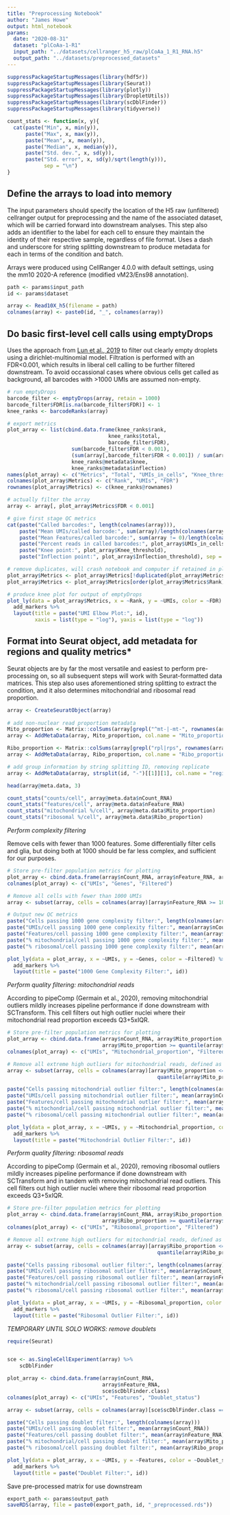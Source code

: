 ```yaml
---
title: "Preprocessing Notebook"
author: "James Howe"
output: html_notebook
params:
  date: "2020-08-31"
  dataset: "plCoAa-1-R1"
  input_path: "../datasets/cellranger_h5_raw/plCoAa_1_R1_RNA.h5"
  output_path: "../datasets/preprocessed_datasets"
---
```


```r
suppressPackageStartupMessages(library(hdf5r))
suppressPackageStartupMessages(library(Seurat))
suppressPackageStartupMessages(library(plotly))
suppressPackageStartupMessages(library(DropletUtils))
suppressPackageStartupMessages(library(scDblFinder))
suppressPackageStartupMessages(library(tidyverse))

count_stats <- function(x, y){
  cat(paste("Min", x, min(y)),
      paste("Max", x, max(y)),
      paste("Mean", x, mean(y)),
      paste("Median", x, median(y)),
      paste("Std. dev.", x, sd(y)),
      paste("Std. error", x, sd(y)/sqrt(length(y))), 
            sep = "\n")
}
```

## Define the arrays to load into memory

The input parameters should specify the location of the H5 raw (unfiltered) cellranger output for preprocessing and the name of the associated dataset, which will be carried forward into downstream analyses. This step also adds an identifier to the label for each cell to ensure they maintain the identity of their respective sample, regardless of file format. Uses a dash and underscore for string splitting downstream to produce metadata for each in terms of the condition and batch.

Arrays were produced using CellRanger 4.0.0 with default settings, using the mm10 2020-A reference (modified vM23/Ens98 annotation). 

```r
path <- params$input_path
id <- params$dataset

array <- Read10X_h5(filename = path)
colnames(array) <- paste0(id, "_", colnames(array))
```

## Do basic first-level cell calls using emptyDrops

Uses the approach from [Lun et al., 2019](https://genomebiology.biomedcentral.com/articles/10.1186/s13059-019-1662-y) to filter out clearly empty droplets using a dirichlet-multinomial model. Filtration is performed with an FDR<0.001, which results in liberal cell calling to be further filtered downstream. To avoid occassional cases where obvious cells get called as background, all barcodes with >1000 UMIs are assumed non-empty. 

```r
# run emptyDrops
barcode_filter <- emptyDrops(array, retain = 1000)
barcode_filter$FDR[is.na(barcode_filter$FDR)] <- 1
knee_ranks <- barcodeRanks(array)

# export metrics
plot_array <- list(cbind.data.frame(knee_ranks$rank, 
                                 knee_ranks$total, 
                                 barcode_filter$FDR),
                     sum(barcode_filter$FDR < 0.001),
                     (sum(array[,barcode_filter$FDR < 0.001]) / sum(array)),
                     knee_ranks@metadata$knee,
                     knee_ranks@metadata$inflection)
names(plot_array) <- c("Metrics", "Total", "UMIs_in_cells", "Knee_threshold", "Inflection_threshold")
colnames(plot_array$Metrics) <- c("Rank", "UMIs", "FDR")
rownames(plot_array$Metrics) <- c(knee_ranks@rownames)

# actually filter the array
array <- array[, plot_array$Metrics$FDR < 0.001]

# give first stage QC metrics
cat(paste("Called barcodes:", length(colnames(array))), 
    paste("Mean UMIs/called barcode:", sum(array)/length(colnames(array))),
    paste("Mean Features/called barcode:", sum(array != 0)/length(colnames(array))),
    paste("Percent reads in called barcodes:", plot_array$UMIs_in_cells), 
    paste("Knee point:", plot_array$Knee_threshold),
    paste("Inflection point:", plot_array$Inflection_threshold), sep = "\n")

# remove duplicates, will crash notebook and computer if retained in plot
plot_array$Metrics <- plot_array$Metrics[!duplicated(plot_array$Metrics$Rank),]
plot_array$Metrics <- plot_array$Metrics[order(plot_array$Metrics$Rank),]

# produce knee plot for output of emptyDrops
plot_ly(data = plot_array$Metrics, x = ~Rank, y = ~UMIs, color = ~FDR) %>%
  add_markers %>%
  layout(title = paste("UMI Elbow Plot:", id), 
         xaxis = list(type = "log"), yaxis = list(type = "log"))
```

## Format into Seurat object, add metadata for regions and quality metrics*

Seurat objects are by far the most versatile and easiest to perform pre-processing on, so all subsequent steps will work with Seurat-formatted data matrices. This step also uses aforementioned string splitting to extract the condition, and it also determines mitochondrial and ribosomal read proportion.

```r
array <- CreateSeuratObject(array)
  
# add non-nuclear read proportion metadata
Mito_proportion <- Matrix::colSums(array[grepl("^mt-|-mt-", rownames(array)),]) / array$nCount_RNA
array <- AddMetaData(array, Mito_proportion, col.name = "Mito_proportion")

Ribo_proportion <- Matrix::colSums(array[grepl("rpl|rps", rownames(array)),]) / array$nCount_RNA
array <- AddMetaData(array, Ribo_proportion, col.name = "Ribo_proportion")

# add group information by string splitting ID, removing replicate
array <- AddMetaData(array, strsplit(id, "-")[[1]][1], col.name = "region")

head(array@meta.data, 3)

count_stats("counts/cell", array@meta.data$nCount_RNA)
count_stats("features/cell", array@meta.data$nFeature_RNA)
count_stats("mitochondrial %/cell", array@meta.data$Mito_proportion)
count_stats("ribosomal %/cell", array@meta.data$Ribo_proportion)
```

*Perform complexity filtering*

Remove cells with fewer than 1000 features. Some differentially filter cells and glia, but doing both at 1000 should be far less complex, and sufficient for our purposes. 

```r

# Store pre-filter population metrics for plotting
plot_array <- cbind.data.frame(array$nCount_RNA, array$nFeature_RNA, array$nFeature_RNA >= 1000)
colnames(plot_array) <- c("UMIs", "Genes", "Filtered")

# Remove all cells with fewer than 1000 UMIs
array <- subset(array, cells = colnames(array)[array$nFeature_RNA >= 1000])

# Output new QC metrics
paste("Cells passing 1000 gene complexity filter:", length(colnames(array)))
paste("UMIs/cell passing 1000 gene complexity filter:", mean(array$nCount_RNA))
paste("Features/cell passing 1000 gene complexity filter:", mean(array$nFeature_RNA))
paste("% mitochondrial/cell passing 1000 gene complexity filter:", mean(array$Mito_proportion))
paste("% ribosomal/cell passing 1000 gene complexity filter:", mean(array$Ribo_proportion))

plot_ly(data = plot_array, x = ~UMIs, y = ~Genes, color = ~Filtered) %>%
  add_markers %>%
  layout(title = paste("1000 Gene Complexity Filter:", id))
```

*Perform quality filtering: mitochondrial reads*

According to pipeComp (Germain et al., 2020), removing mitochondrial outliers mildly increases pipeline performance if done downstream with SCTransform. This cell filters out high outlier nuclei where their mitochondrial read proportion exceeds Q3+5xIQR.

```r

# Store pre-filter population metrics for plotting
plot_array <- cbind.data.frame(array$nCount_RNA, array$Mito_proportion, 
                               array$Mito_proportion >= quantile(array$Mito_proportion)[4]+5*IQR(array$Mito_proportion))
colnames(plot_array) <- c("UMIs", "Mitochondrial_proportion", "Filtered")

# Remove all extreme high outliers for mitochondrial reads, defined as Q3+5*IQR, which is an EXTREMELY lenient standard 
array <- subset(array, cells = colnames(array)[array$Mito_proportion <=
                                                 quantile(array$Mito_proportion)[4]+5*IQR(array$Mito_proportion)])

paste("Cells passing mitochondrial outlier filter:", length(colnames(array)))
paste("UMIs/cell passing mitochondrial outlier filter:", mean(array$nCount_RNA))
paste("Features/cell passing mitochondrial outlier filter:", mean(array$nFeature_RNA))
paste("% mitochondrial/cell passing mitochondrial outlier filter:", mean(array$Mito_proportion))
paste("% ribosomal/cell passing mitochondrial outlier filter:", mean(array$Ribo_proportion))

plot_ly(data = plot_array, x = ~UMIs, y = ~Mitochondrial_proportion, color = ~Filtered) %>%
  add_markers %>%
  layout(title = paste("Mitochondrial Outlier Filter:", id))
```

*Perform quality filtering: ribosomal reads*

According to pipeComp (Germain et al., 2020), removing ribosomal outliers mildly increases pipeline performance if done downstream with SCTransform and in tandem with removing mitochondrial read outliers. This cell filters out high outlier nuclei where their ribosomal read proportion exceeds Q3+5xIQR.

```r

# Store pre-filter population metrics for plotting
plot_array <- cbind.data.frame(array$nCount_RNA, array$Ribo_proportion, 
                               array$Ribo_proportion >= quantile(array$Mito_proportion)[4]+5*IQR(array$Ribo_proportion))
colnames(plot_array) <- c("UMIs", "Ribosomal_proportion", "Filtered")

# Remove all extreme high outliers for mitochondrial reads, defined as Q3+5*IQR, which is an EXTREMELY lenient standard 
array <- subset(array, cells = colnames(array)[array$Ribo_proportion <=
                                                 quantile(array$Ribo_proportion)[4]+5*IQR(array$Ribo_proportion)])

paste("Cells passing ribosomal outlier filter:", length(colnames(array)))
paste("UMIs/cell passing ribosomal outlier filter:", mean(array$nCount_RNA))
paste("Features/cell passing ribosomal outlier filter:", mean(array$nFeature_RNA))
paste("% mitochondrial/cell passing ribosomal outlier filter:", mean(array$Mito_proportion))
paste("% ribosomal/cell passing ribosomal outlier filter:", mean(array$Ribo_proportion))

plot_ly(data = plot_array, x = ~UMIs, y = ~Ribosomal_proportion, color = ~Filtered) %>%
  add_markers %>%
  layout(title = paste("Ribosomal Outlier Filter:", id))
```

*TEMPORARY UNTIL SOLO WORKS: remove doublets*

```r
require(Seurat)


sce <- as.SingleCellExperiment(array) %>%
    scDblFinder

plot_array <- cbind.data.frame(array$nCount_RNA, 
                               array$nFeature_RNA,
                               sce$scDblFinder.class)
colnames(plot_array) <- c("UMIs", "Features", "Doublet_status")

array <- subset(array, cells = colnames(array)[sce$scDblFinder.class == "singlet"])

paste("Cells passing doublet filter:", length(colnames(array)))
paste("UMIs/cell passing doublet filter:", mean(array$nCount_RNA))
paste("Features/cell passing doublet filter:", mean(array$nFeature_RNA))
paste("% mitochondrial/cell passing doublet filter:", mean(array$Mito_proportion))
paste("% ribosomal/cell passing doublet filter:", mean(array$Ribo_proportion))

plot_ly(data = plot_array, x = ~UMIs, y = ~Features, color = ~Doublet_status) %>%
  add_markers %>%
  layout(title = paste("Doublet Filter:", id))
```

Save pre-processed matrix for use downstream

```r
export_path <- params$output_path
saveRDS(array, file = paste0(export_path, id, "_preprocessed.rds"))
```